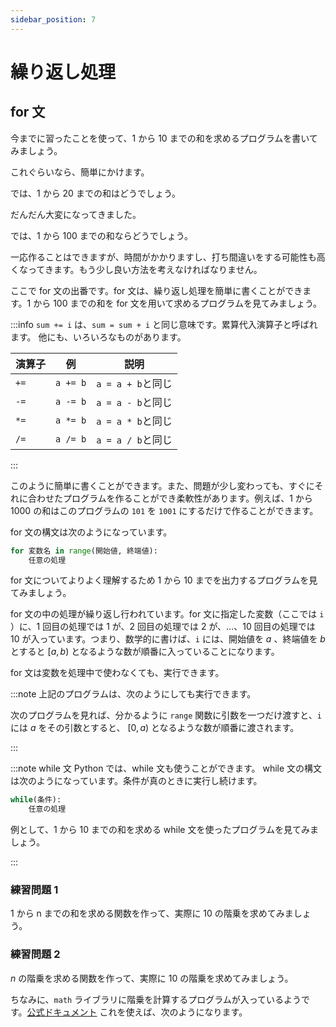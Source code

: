 ```yaml
---
sidebar_position: 7
---
```



# 繰り返し処理

## for 文

今までに習ったことを使って、1 から 10 までの和を求めるプログラムを書いてみましょう。

<ViewSource path="_samples/sum_1to10.ipynb" />

これぐらいなら、簡単にかけます。

では、1 から 20 までの和はどうでしょう。

<ViewSource path="_samples/sum_1to20.ipynb" />

だんだん大変になってきました。

では、1 から 100 までの和ならどうでしょう。

<ViewSource path="_samples/sum_1to100.ipynb" />

一応作ることはできますが、時間がかかりますし、打ち間違いをする可能性も高くなってきます。もう少し良い方法を考えなければなりません。

ここで for 文の出番です。for 文は、繰り返し処理を簡単に書くことができます。1 から 100 までの和を for 文を用いて求めるプログラムを見てみましょう。

<ViewSource path="_samples/for_sum_1to100.ipynb" />

:::info
`sum += i` は、`sum = sum + i` と同じ意味です。累算代入演算子と呼ばれます。
他にも、いろいろなものがあります。

| 演算子 | 例       | 説明              |
| ------ | -------- | ----------------- |
| `+=`   | `a += b` | `a = a + b`と同じ |
| `-=`   | `a -= b` | `a = a - b`と同じ |
| `*=`   | `a *= b` | `a = a * b`と同じ |
| `/=`   | `a /= b` | `a = a / b`と同じ |

:::

このように簡単に書くことができます。また、問題が少し変わっても、すぐにそれに合わせたプログラムを作ることができ柔軟性があります。例えば、1 から 1000 の和はこのプログラムの `101` を `1001` にするだけで作ることができます。

<ViewSource path="_samples/for_sum_1to1000.ipynb" />

for 文の構文は次のようになっています。

```python
for 変数名 in range(開始値, 終端値):
    任意の処理
```

for 文についてよりよく理解するため 1 から 10 までを出力するプログラムを見てみましょう。

<ViewSource path="_samples/for_1to10.ipynb" />

for 文の中の処理が繰り返し行われています。for 文に指定した変数（ここでは `i` ）に、1 回目の処理では 1 が、2 回目の処理では 2 が、…、10 回目の処理では 10 が入っています。つまり、数学的に書けば、`i` には、開始値を $a$ 、終端値を $b$ とすると $[a,b)$ となるような数が順番に入っていることになります。

for 文は変数を処理中で使わなくても、実行できます。

<ViewSource path="_samples/for_hello.ipynb" />

:::note
上記のプログラムは、次のようにしても実行できます。

<ViewSource path="_samples/for_hello2.ipynb" />

次のプログラムを見れば、分かるように `range` 関数に引数を一つだけ渡すと、`i` には $a$ をその引数とすると、 $[0, a)$ となるような数が順番に渡されます。

<ViewSource path="_samples/range.ipynb" />
:::

:::note while 文
Python では、while 文も使うことができます。
while 文の構文は次のようになっています。条件が真のときに実行し続けます。

```python
while(条件):
    任意の処理
```

例として、1 から 10 までの和を求める while 文を使ったプログラムを見てみましょう。

<ViewSource path="_samples/while.ipynb" />

:::

### 練習問題 1

1 から n までの和を求める関数を作って、実際に 10 の階乗を求めてみましょう。

<Answer>
  <ViewSource path="_samples/upto.ipynb" />
</Answer>

### 練習問題 2

$n$ の階乗を求める関数を作って、実際に 10 の階乗を求めてみましょう。

<Answer>
<ViewSource path="_samples/factorial.ipynb" />

ちなみに、`math` ライブラリに階乗を計算するプログラムが入っているようです。[公式ドキュメント](https://docs.python.org/ja/3/library/math.html#math.factorial)
これを使えば、次のようになります。

<ViewSource path="_samples/factorial_lib.ipynb" />
</Answer>
